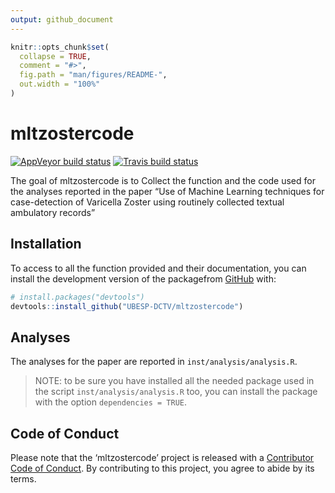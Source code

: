 ```yaml
---
output: github_document
---
```


<!-- README.md is generated from README.Rmd. Please edit that file -->

```r
knitr::opts_chunk$set(
  collapse = TRUE,
  comment = "#>",
  fig.path = "man/figures/README-",
  out.width = "100%"
)
```
# mltzostercode

<!-- badges: start -->
[![AppVeyor build status](https://ci.appveyor.com/api/projects/status/github/UBESP-DCTV/mltzostercode?branch=master&svg=true)](https://ci.appveyor.com/project/UBESP-DCTV/mltzostercode)
[![Travis build status](https://travis-ci.org/UBESP-DCTV/mltzostercode.svg?branch=master)](https://travis-ci.org/UBESP-DCTV/mltzostercode)
<!-- badges: end -->

The goal of mltzostercode is to Collect the function and the code used
for the analyses reported in the paper "Use of Machine Learning
techniques for case-detection of Varicella Zoster using routinely
collected textual ambulatory records"

## Installation

To access to all the function provided and their documentation, you can
install the development version of the packagefrom
[GitHub](https://github.com/) with:

```r
# install.packages("devtools")
devtools::install_github("UBESP-DCTV/mltzostercode")
```

## Analyses

The analyses for the paper are reported in `inst/analysis/analysis.R`.

> NOTE: to be sure you have installed all the needed package used in
        the script `inst/analysis/analysis.R` too, you can install 
        the package with the option `dependencies = TRUE`.

## Code of Conduct
Please note that the 'mltzostercode' project is released with a
[Contributor Code of Conduct](.github/CODE_OF_CONDUCT.md). By
contributing to this project, you agree to abide by its terms.
